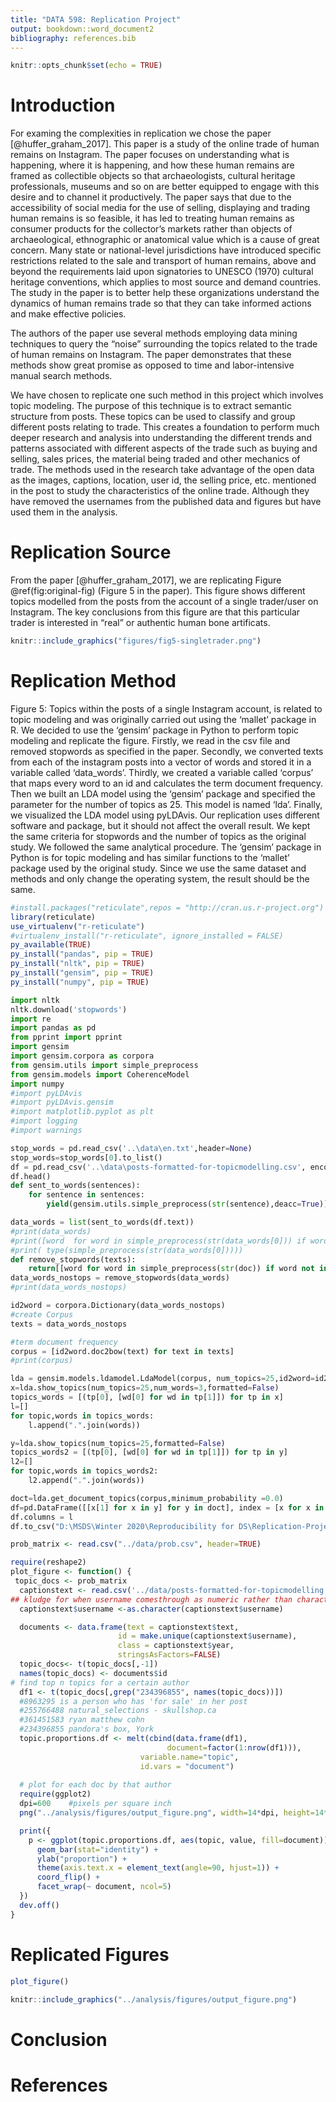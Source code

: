 ```yaml
---
title: "DATA 598: Replication Project"
output: bookdown::word_document2
bibliography: references.bib
---
```


```r
knitr::opts_chunk$set(echo = TRUE)
```

# Introduction
For examing the complexities in replication we chose the paper [@huffer_graham_2017]. This paper is a study of the online trade of human remains on Instagram. The paper focuses on understanding what is happening, where it is happening, and how these human remains are framed as collectible objects so that archaeologists, cultural heritage professionals, museums and so on are better equipped to engage with this desire and to channel it productively. The paper says that due to the accessibility of social media for the use of selling, displaying and trading human remains is so feasible, it has led to treating human remains as consumer products for the collector’s markets rather than objects of archaeological, ethnographic or anatomical value which is a cause of great concern. Many state or national-level jurisdictions have introduced specific restrictions related to the sale and transport of human remains, above and beyond the requirements laid upon signatories to UNESCO (1970) cultural heritage conventions, which applies to most source and demand countries. The study in the paper is to better help these organizations understand the dynamics of human remains trade so that they can take informed actions and make effective policies.

The authors of the paper use several methods employing data mining techniques to query the "noise" surrounding the topics related to the trade of human remains on Instagram. The paper demonstrates that these methods show great promise as opposed to time and labor-intensive manual search methods.

We have chosen to replicate one such method in this project which involves topic modeling. The purpose of this technique is to extract semantic structure from posts. These topics can be used to classify and group different posts relating to trade. This creates a foundation to perform much deeper research and analysis into understanding the different trends and patterns associated with different aspects of the trade such as buying and selling, sales prices, the material being traded and other mechanics of trade. The methods used in the research take advantage of the open data as the images, captions, location, user id, the selling price, etc. mentioned in the post to study the characteristics of the online trade. Although they have removed the usernames from the published data and figures but have used them in the analysis.

# Replication Source

From the paper [@huffer_graham_2017], we are replicating Figure \@ref(fig:original-fig) (Figure 5 in the paper). This figure shows different topics modelled from the posts from the account of a single trader/user on Instagram. The key conclusions from this figure are that this particular trader is interested in "real" or authentic human bone artificats.

```r
knitr::include_graphics("figures/fig5-singletrader.png")
```


# Replication Method
Figure 5: Topics within the posts of a single Instagram account, is related to topic modeling and was originally carried out using the ‘mallet’ package in R. We decided to use the ‘gensim’ package in Python to perform topic modeling and replicate the figure. 
Firstly, we read in the csv file and removed stopwords as specified in the paper. Secondly, we converted texts from each of the instagram posts into a vector of words and stored it in a variable called ‘data_words’. Thirdly, we created a variable called ‘corpus’ that maps every word to an id and calculates the term document frequency. Then we built an LDA model using the ‘gensim’ package and specified the parameter for the number of topics as 25. This model is named ‘lda’. Finally, we visualized the LDA model using pyLDAvis. 
Our replication uses different software and package, but it should not affect the overall result. We kept the same criteria for stopwords and the number of topics as the original study. We followed the same analytical procedure. The ‘gensim’ package in Python is for topic modeling and has similar functions to the ‘mallet’ package used by the original study. Since we use the same dataset and methods and only change the operating system, the result should be the same. 


```r
#install.packages("reticulate",repos = "http://cran.us.r-project.org")
library(reticulate)
use_virtualenv("r-reticulate")
#virtualenv_install("r-reticulate", ignore_installed = FALSE)
py_available(TRUE)
py_install("pandas", pip = TRUE)
py_install("nltk", pip = TRUE)
py_install("gensim", pip = TRUE)
py_install("numpy", pip = TRUE)
```

```python
import nltk
nltk.download('stopwords')
import re
import pandas as pd
from pprint import pprint
import gensim
import gensim.corpora as corpora
from gensim.utils import simple_preprocess
from gensim.models import CoherenceModel
import numpy 
#import pyLDAvis
#import pyLDAvis.gensim
#import matplotlib.pyplot as plt
#import logging
#import warnings

```

```python
stop_words = pd.read_csv('..\data\en.txt',header=None)
stop_words=stop_words[0].to_list()
df = pd.read_csv('..\data\posts-formatted-for-topicmodelling.csv', encoding='latin-1')
df.head()
def sent_to_words(sentences):
    for sentence in sentences:
        yield(gensim.utils.simple_preprocess(str(sentence),deacc=True)) #deacc = True removes punctuation

data_words = list(sent_to_words(df.text))
#print(data_words)
#print([word  for word in simple_preprocess(str(data_words[0])) if word not in stop_words])
#print( type(simple_preprocess(str(data_words[0]))))
def remove_stopwords(texts):
    return[[word for word in simple_preprocess(str(doc)) if word not in stop_words] for doc in texts]
data_words_nostops = remove_stopwords(data_words)
#print(data_words_nostops)

```

```python
id2word = corpora.Dictionary(data_words_nostops)
#create Corpus
texts = data_words_nostops
```


```python
#term document frequency
corpus = [id2word.doc2bow(text) for text in texts]
#print(corpus)

lda = gensim.models.ldamodel.LdaModel(corpus, num_topics=25,id2word=id2word,minimum_probability =0, random_state=100)
x=lda.show_topics(num_topics=25,num_words=3,formatted=False)
topics_words = [(tp[0], [wd[0] for wd in tp[1]]) for tp in x]
l=[]
for topic,words in topics_words:
    l.append(".".join(words))

```

```python
y=lda.show_topics(num_topics=25,formatted=False)
topics_words2 = [(tp[0], [wd[0] for wd in tp[1]]) for tp in y]
l2=[]
for topic,words in topics_words2:
    l2.append(".".join(words))
```


```python
doct=lda.get_document_topics(corpus,minimum_probability =0.0)
df=pd.DataFrame([[x[1] for x in y] for y in doct], index = [x for x in range(len(doct))])
df.columns = l
df.to_csv("D:\MSDS\Winter 2020\Reproducibility for DS\Replication-Project-DATA598\data\prob.csv")
```


```r
prob_matrix <- read.csv("../data/prob.csv", header=TRUE)
```

```r
require(reshape2)
plot_figure <- function() {
 topic_docs <- prob_matrix
  captionstext <- read.csv('../data/posts-formatted-for-topicmodelling.csv', stringsAsFactors = FALSE)
## kludge for when username comesthrough as numeric rather than character
  captionstext$username <-as.character(captionstext$username)

  documents <- data.frame(text = captionstext$text,
                        id = make.unique(captionstext$username),
                        class = captionstext$year, 
                        stringsAsFactors=FALSE)
  topic_docs<- t(topic_docs[,-1])
  names(topic_docs) <- documents$id
# find top n topics for a certain author
  df1 <- t(topic_docs[,grep("234396855", names(topic_docs))])
  #8963295 is a person who has 'for sale' in her post
  #255766488 natural_selections - skullshop.ca
  #361451583 ryan matthew cohn
  #234396855 pandora's box, York
  topic.proportions.df <- melt(cbind(data.frame(df1),
                                   document=factor(1:nrow(df1))),
                             variable.name="topic",
                             id.vars = "document") 
  
  # plot for each doc by that author
  require(ggplot2)
  dpi=600    #pixels per square inch
  png("../analysis/figures/output_figure.png", width=14*dpi, height=14*dpi, res=dpi)

  print({
    p <- ggplot(topic.proportions.df, aes(topic, value, fill=document)) +
      geom_bar(stat="identity") +
      ylab("proportion") +
      theme(axis.text.x = element_text(angle=90, hjust=1)) +  
      coord_flip() +
      facet_wrap(~ document, ncol=5)
  })
  dev.off()
}
```

# Replicated Figures

```r
plot_figure()
```

```r
knitr::include_graphics("../analysis/figures/output_figure.png")
```

# Conclusion

# References
